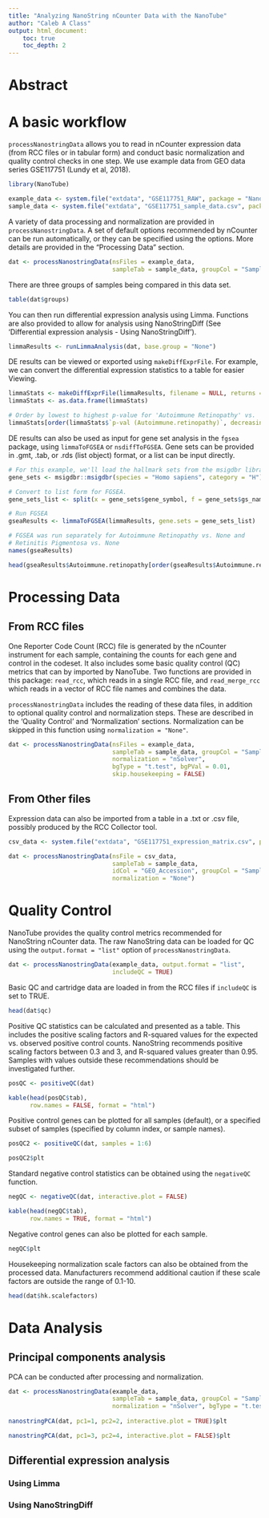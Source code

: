 ```yaml
---
title: "Analyzing NanoString nCounter Data with the NanoTube"
author: "Caleb A Class"
output: html_document:
    toc: true
    toc_depth: 2
---
```



# Abstract




# A basic workflow
`processNanostringData` allows you to read in nCounter expression data (from
RCC files or in tabular form) and conduct basic normalization and quality
control checks in one step. We use example data from GEO data series 
GSE117751 (Lundy et al, 2018).

```r
library(NanoTube)

example_data <- system.file("extdata", "GSE117751_RAW", package = "NanoTube")
sample_data <- system.file("extdata", "GSE117751_sample_data.csv", package = "NanoTube")

```

A variety of data processing and normalization are provided in `processNanostringData`.
A set of default options recommended by nCounter can be run automatically, or
they can be specified using the options. More details are provided in the "Processing
Data" section.

```r

dat <- processNanostringData(nsFiles = example_data,
                             sampleTab = sample_data, groupCol = "Sample_Diagnosis")

```
There are three groups of samples being compared in this data set.

```r

table(dat$groups)

```

You can then run differential expression analysis using Limma. Functions are
also provided to allow for analysis using NanoStringDiff (See 'Differential 
expression analysis - Using NanoStringDiff').

```r

limmaResults <- runLimmaAnalysis(dat, base.group = "None")

```

DE results can be viewed or exported using `makeDiffExprFile`. For example, we
can convert the differential expression statistics to a table for easier Viewing.

```r

limmaStats <- makeDiffExprFile(limmaResults, filename = NULL, returns = "stats")
limmaStats <- as.data.frame(limmaStats)

# Order by lowest to highest p-value for 'Autoimmune Retinopathy' vs. 'None'
limmaStats[order(limmaStats$`p-val (Autoimmune.retinopathy)`, decreasing = FALSE), ]

```

DE results can also be used as input for gene set analysis in the `fgsea` package, 
using `limmaToFGSEA` or `nsdiffToFGSEA`. Gene sets can be provided in .gmt, .tab,
or .rds (list object) format, or a list can be input directly.

```r

# For this example, we'll load the hallmark sets from the msigdbr library.
gene_sets <- msigdbr::msigdbr(species = "Homo sapiens", category = "H")

# Convert to list form for FGSEA.
gene_sets_list <- split(x = gene_sets$gene_symbol, f = gene_sets$gs_name)

# Run FGSEA
gseaResults <- limmaToFGSEA(limmaResults, gene.sets = gene_sets_list)

# FGSEA was run separately for Autoimmune Retinopathy vs. None and 
# Retinitis Pigmentosa vs. None
names(gseaResults)

head(gseaResults$Autoimmune.retinopathy[order(gseaResults$Autoimmune.retinopathy$pval, decreasing = FALSE),])

```


# Processing Data
## From RCC files
One Reporter Code Count (RCC) file is generated by the nCounter instrument
for each sample, containing the counts for each gene and control in the 
codeset. It also includes some basic quality control (QC) metrics that can
by imported by NanoTube. Two functions are provided in this package: 
`read_rcc`, which reads in a single RCC file, and `read_merge_rcc` which reads
in a vector of RCC file names and combines the data. 

`processNanostringData` includes the reading of these data files, in addition to 
optional quality control and normalization steps. These are described in the
'Quality Control' and 'Normalization' sections. Normalization can be skipped
in this function using `normalization = "None"`.

```r

dat <- processNanostringData(nsFiles = example_data,
                             sampleTab = sample_data, groupCol = "Sample_Diagnosis",
                             normalization = "nSolver",
                             bgType = "t.test", bgPVal = 0.01,
                             skip.housekeeping = FALSE)

```

## From Other files
Expression data can also be imported from a table in a .txt or .csv file, possibly 
produced by the RCC Collector tool.

```r

csv_data <- system.file("extdata", "GSE117751_expression_matrix.csv", package = "NanoTube")

dat <- processNanostringData(nsFile = csv_data,
                             sampleTab = sample_data, 
                             idCol = "GEO_Accession", groupCol = "Sample_Diagnosis",
                             normalization = "None")

```



# Quality Control
NanoTube provides the quality control metrics recommended for NanoString
nCounter data. The raw NanoString data can be loaded for QC using the 
`output.format = "list"` option of `processNanostringData`.

```r

dat <- processNanostringData(example_data, output.format = "list",
                             includeQC = TRUE)

```
Basic QC and cartridge data are loaded in from the RCC files if `includeQC` is set to TRUE.

```r

head(dat$qc)

```

Positive QC statistics can be calculated and presented as a table. This includes
the positive scaling factors and R-squared values for the expected vs. observed
positive control counts. NanoString recommends positive scaling factors between
0.3 and 3, and R-squared values greater than 0.95. Samples with values outside
these recommendations should be investigated further. 

```r

posQC <- positiveQC(dat)

kable(head(posQC$tab), 
      row.names = FALSE, format = "html")

```

Positive control genes can be plotted for all samples (default), or a specified
subset of samples (specified by column index, or sample names).

```r

posQC2 <- positiveQC(dat, samples = 1:6)

posQC2$plt

```


Standard negative control statistics can be obtained using the `negativeQC` 
function.

```r

negQC <- negativeQC(dat, interactive.plot = FALSE)

kable(head(negQC$tab), 
      row.names = TRUE, format = "html")

```

Negative control genes can also be plotted for each sample.

```r

negQC$plt

```

Housekeeping normalization scale factors can also be obtained from the
processed data. Manufacturers recommend additional caution if these scale factors
are outside the range of 0.1-10.

```r
head(dat$hk.scalefactors)
```

# Data Analysis
## Principal components analysis

PCA can be conducted after processing and normalization.

```r

dat <- processNanostringData(example_data, 
                             sampleTab = sample_data, groupCol = "Sample_Diagnosis",
                             normalization = "nSolver", bgType = "t.test", bgPVal = 0.01)
  
nanostringPCA(dat, pc1=1, pc2=2, interactive.plot = TRUE)$plt

```

```r

nanostringPCA(dat, pc1=3, pc2=4, interactive.plot = FALSE)$plt

```

## Differential expression analysis
### Using Limma



### Using NanoStringDiff

